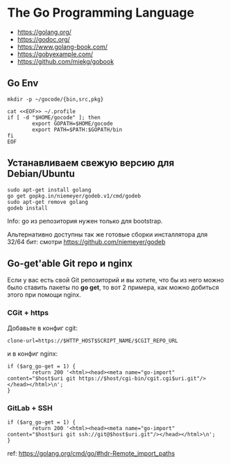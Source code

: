= The Go Programming Language =

* https://golang.org/
* https://godoc.org/
* https://www.golang-book.com/
* https://gobyexample.com/
* https://github.com/miekg/gobook

== Go Env ==

<pre>mkdir -p ~/gocode/{bin,src,pkg}

cat <<EOF>> ~/.profile
if [ -d "$HOME/gocode" ]; then
        export GOPATH=$HOME/gocode
        export PATH=$PATH:$GOPATH/bin
fi
EOF
</pre>

== Устанавливаем свежую версию для Debian/Ubuntu ==

<pre>
sudo apt-get install golang
go get gopkg.in/niemeyer/godeb.v1/cmd/godeb
sudo apt-get remove golang
godeb install
</pre>

Info: go из репозитория нужен только для bootstrap.

Альтернативно доступны так же готовые сборки инсталлятора для 32/64 бит: смотри https://github.com/niemeyer/godeb


== Go-get'able Git repo и nginx ==

Если у вас есть свой Git репозиторий и вы хотите, что бы из него можно было ставить пакеты по '''go get''', то вот 2 примера, как можно добиться этого при помощи nginx.

=== CGit + https ===

Добавьте в конфиг cgit:
<pre>
clone-url=https://$HTTP_HOST$SCRIPT_NAME/$CGIT_REPO_URL
</pre>

и в конфиг nginx:
<pre>
if ($arg_go-get = 1) {
        return 200 '<html><head><meta name="go-import" content="$host$uri git https://$host/cgi-bin/cgit.cgi$uri.git"/></head></html>\n';
}
</pre>

=== GitLab + SSH ===
<pre>
if ($arg_go-get = 1) {
        return 200 '<html><head><meta name="go-import" content="$host$uri git ssh://git@$host$uri.git"/></head></html>\n';
}
</pre>

ref: https://golang.org/cmd/go/#hdr-Remote_import_paths
